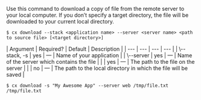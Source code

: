 Use this command to download a copy of file from the remote server to your local computer. If you don’t specify a target directory, the file will be downloaded to your current local directory.

<Tabs >
<Tab label="Usage">

```shell
$ cx download --stack <application name> --server <server name> <path to source file> [<target directory>]
```
</Tab>
    
<Tab label="arguments">
| Argument | Required? | Default | Description |
|  ---  |  ---  |  ---  |  ---  |
| \--stack, -s <application name> | yes | — | Name of your application |
| \--server <server name> | yes | — | Name of the server which contains the file |
| <path to source file> | yes | — | The path to the file on the server |
| <target directory> | no | — | The path to the local directory in which the file will be saved |
</Tab>
<Tab label="examples">

```shell
$ cx download -s "My Awesome App" --server web /tmp/file.txt /tmp/file.txt
```

</Tab>
</Tabs>
